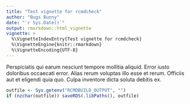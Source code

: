 ```yaml
---
title: "Test vignette for rcmdcheck"
author: "Bugs Bunny"
date: "`r Sys.Date()`"
output: rmarkdown::html_vignette
vignette: >
  %\VignetteIndexEntry{Test vignette for rcmdcheck}
  %\VignetteEngine{knitr::rmarkdown}
  %\VignetteEncoding{UTF-8}
---
```


Perspiciatis qui earum nesciunt tempore mollitia aliquid. Error iusto
doloribus occaecati error. Alias rerum voluptas illo esse et
rerum. Officiis aut et eligendi quia quo. Culpa inventore dicta soluta
debitis ex.

```r
outfile <- Sys.getenv("RCMDBUILD_OUTPUT", "")
if (nzchar(outfile)) saveRDS(.libPaths(), outfile)
```
